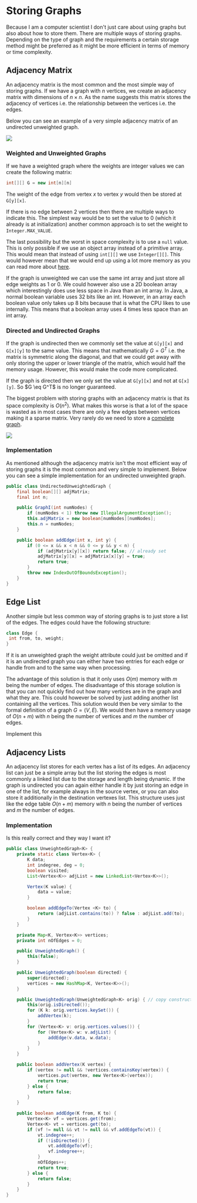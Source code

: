 
# Storing Graphs

Because I am a computer scientist I don't just care about using graphs but also about how to store them. There are
multiple ways of storing graphs. Depending on the type of graph and the requirements a certain storage method might
be preferred as it might be more efficient in terms of memory or time complexity.

## Adjacency Matrix

An adjacency matrix is the most common and the most simple way of storing graphs. If we have a graph with $n$ vertices,
we create an adjacency matrix with dimensions of $n \times n$. As the name suggests this matrix stores the adjacency of
vertices i.e. the relationship between the vertices i.e. the edges.

Below you can see an example of a very simple adjacency matrix of an undirected unweighted graph.

<Image 
    src="/cs/graphsAdjacencyMatrix.png"
/>

### Weighted and Unweighted Graphs

If we have a weighted graph where the weights are integer values we can create the following matrix:

```java
int[][] G = new int[n][n]
```

The weight of the edge from vertex $x$ to vertex $y$ would then be stored at `G[y][x]`.

If there is no edge between 2 vertices then there are multiple ways to indicate this. The simplest way would be to set
the value to 0 (which it already is at initialization) another common approach is to set the weight to
`Integer.MAX_VALUE`.

The last possibility but the worst in space complexity is to use a `null` value. This is only possible if we use an
object array instead of a primitive array. This would mean that instead of using `int[][]` we use `Integer[][]`.
This would however mean that we would end up using a lot more memory as you can read more about
[here](https://stackoverflow.com/a/65568047/10994912).

If the graph is unweighted we can use the same int array and just store all edge weights as 1 or 0. We could however
also use a 2D boolean array which interestingly does use less space in Java than an int array. In Java, a normal boolean
variable uses 32 bits like an int. However, in an array each boolean value only takes up 8 bits because that is what the
CPU likes to use internally. This means that a boolean array uses 4 times less space than an int array.

### Directed and Undirected Graphs

If the graph is undirected then we commonly set the value at `G[y][x]` and `G[x][y]` to the same value. This means that
mathematically $G = G^T$ i.e. the matrix is symmetric along the diagonal, and that we could get away with only storing
the upper or lower triangle of the matrix, which would half the memory usage. However, this would make the code more
complicated.

If the graph is directed then we only set the value at `G[y][x]` and not at `G[x][y]`. So $G \eq G^T$ is no longer
guaranteed.

The biggest problem with storing graphs with an adjacency matrix is that its space complexity is $O(n^2)$. What makes
this worse is that a lot of the space is wasted as in most cases there are only a few edges between vertices making it
a sparse matrix. Very rarely do we need to store a [complete graph](generalDefinition#complete-graphs).

<Image 
    src="/cs/graphsAdjacencyMatrixWeighted.png"
/>

### Implementation

As mentioned although the adjacency matrix isn't the most efficient way of storing graphs it is the most common and
very simple to implement. Below you can see a simple implementation for an undirected unweighted graph.

```java
public class UndirectedUnweightedGraph {
    final boolean[][] adjMatrix;
    final int n;

    public GraphI(int numNodes) {
        if (numNodes < 1) throw new IllegalArgumentException();
        this.adjMatrix = new boolean[numNodes][numNodes];
        this.n = numNodes;
    }

    public boolean addEdge(int x, int y) {
        if (0 <= x && x < n && 0 <= y && y < n) {
            if (adjMatrix[y][x]) return false; // already set
            adjMatrix[y][x] = adjMatrix[x][y] = true;
            return true;
        }
        throw new IndexOutOfBoundsException();
    }
}
```

## Edge List

Another simple but less common way of storing graphs is to just store a list of the edges. The edges could have the
following structure:

```java
class Edge {
 int from, to, weight;
}
```

If it is an unweighted graph the weight attribute could just be omitted and if it is an undirected graph you can either
have two entries for each edge or handle from and to the same way when processing.

The advantage of this solution is that it only uses $O(m)$ memory with $m$ being the number of edges. The disadvantage
of this storage solution is that you can not quickly find out how many vertices are in the graph and what they are. This
could however be solved by just adding another list containing all the vertices. This solution would then be very
similar to the formal definition of a graph $G=(V, E)$. We would then have a memory usage of $O(n+m)$ with $n$ being the
number of vertices and $m$ the number of edges.

<Callout type="todo">
    Implement this
</Callout>

## Adjacency Lists

An adjacency list stores for each vertex has a list of its edges. An adjacency list can just be a simple array but the
list storing the edges is most commonly a linked list due to the storage and length being dynamic. If the graph is
undirected you can again either handle it by just storing an edge in one of the list, for example always in the source
vertex, or you can also store it additionally in the destination vertexes list. This structure uses just like the edge
table $O(n+m)$ memory with $n$ being the number of vertices and $m$ the number of edges.

### Implementation

<Callout type="todo">
    Is this really correct and they way I want it?
</Callout>

```java
public class UnweightedGraph<K> {
    private static class Vertex<K> {
        K data;
        int indegree, deg = 0;
        boolean visited;
        List<Vertex<K>> adjList = new LinkedList<Vertex<K>>();

        Vertex(K value) {
            data = value;
        }

        boolean addEdgeTo(Vertex <K> to) {
            return (adjList.contains(to)) ? false : adjList.add(to);
        }
    }

    private Map<K, Vertex<K>> vertices;
    private int nOfEdges = 0;

    public UnweightedGraph() {
        this(false);
    }

    public UnweightedGraph(boolean directed) {
        super(directed);
        vertices = new HashMap<K, Vertex<K>>();
    }

    public UnweightedGraph(UnweightedGraph<K> orig) { // copy constructor
        this(orig.isDirected());
        for (K k: orig.vertices.keySet()) {
            addVertex(k);
        }
        for (Vertex<K> v: orig.vertices.values()) {
            for (Vertex<K> w: v.adjList) {
                addEdge(v.data, w.data);
            }
        }
    }

    public boolean addVertex(K vertex) {
        if (vertex != null && !vertices.containsKey(vertex)) {
            vertices.put(vertex, new Vertex<K>(vertex));
            return true;
        } else {
            return false;
        }
    }

    public boolean addEdge(K from, K to) {
        Vertex<K> vf = vertices.get(from);
        Vertex<K> vt = vertices.get(to);
        if (vf != null && vt != null && vf.addEdgeTo(vt)) {
            vt.indegree++;
            if (!isDirected()) {
                vt.addEdgeTo(vf);
                vf.indegree++;
            }
            nOfEdges++;
            return true;
        } else {
            return false;
        }
    }
}
```
